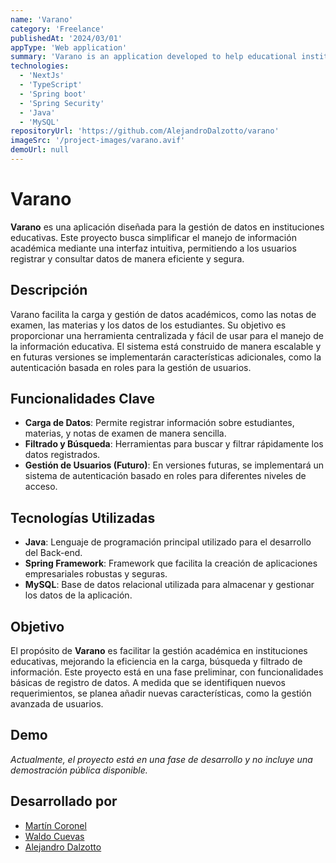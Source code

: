 ```yaml
---
name: 'Varano'
category: 'Freelance'
publishedAt: '2024/03/01'
appType: 'Web application'
summary: 'Varano is an application developed to help educational institutions manage their data securely and easily through an intuitive user interface, providing various tools to assist in searching for recorded data.'
technologies:
  - 'NextJs'
  - 'TypeScript'
  - 'Spring boot'
  - 'Spring Security'
  - 'Java'
  - 'MySQL'
repositoryUrl: 'https://github.com/AlejandroDalzotto/varano'
imageSrc: '/project-images/varano.avif'
demoUrl: null
---
```


# Varano

**Varano** es una aplicación diseñada para la gestión de datos en instituciones educativas. Este proyecto busca simplificar el manejo de información académica mediante una interfaz intuitiva, permitiendo a los usuarios registrar y consultar datos de manera eficiente y segura.

## Descripción

Varano facilita la carga y gestión de datos académicos, como las notas de examen, las materias y los datos de los estudiantes. Su objetivo es proporcionar una herramienta centralizada y fácil de usar para el manejo de la información educativa. El sistema está construido de manera escalable y en futuras versiones se implementarán características adicionales, como la autenticación basada en roles para la gestión de usuarios.

## Funcionalidades Clave

- **Carga de Datos**: Permite registrar información sobre estudiantes, materias, y notas de examen de manera sencilla.
- **Filtrado y Búsqueda**: Herramientas para buscar y filtrar rápidamente los datos registrados.
- **Gestión de Usuarios (Futuro)**: En versiones futuras, se implementará un sistema de autenticación basado en roles para diferentes niveles de acceso.

## Tecnologías Utilizadas

- **Java**: Lenguaje de programación principal utilizado para el desarrollo del Back-end.
- **Spring Framework**: Framework que facilita la creación de aplicaciones empresariales robustas y seguras.
- **MySQL**: Base de datos relacional utilizada para almacenar y gestionar los datos de la aplicación.

## Objetivo

El propósito de **Varano** es facilitar la gestión académica en instituciones educativas, mejorando la eficiencia en la carga, búsqueda y filtrado de información. Este proyecto está en una fase preliminar, con funcionalidades básicas de registro de datos. A medida que se identifiquen nuevos requerimientos, se planea añadir nuevas características, como la gestión avanzada de usuarios.

## Demo

*Actualmente, el proyecto está en una fase de desarrollo y no incluye una demostración pública disponible.*

## Desarrollado por

- [Martín Coronel](https://github.com/kjistik)
- [Waldo Cuevas](https://github.com/WaldoCuevas)
- [Alejandro Dalzotto](https://github.com/AlejandroDalzotto)
